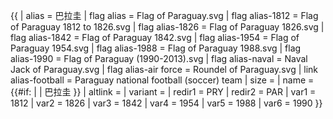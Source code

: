 {{ {{{1<noinclude>|country showdata</noinclude>}}} 
| alias = 巴拉圭
| flag alias = Flag of Paraguay.svg
| flag alias-1812 = Flag of Paraguay 1812 to 1826.svg
| flag alias-1826 = Flag of Paraguay 1826.svg
| flag alias-1842 = Flag of Paraguay 1842.svg
| flag alias-1954 = Flag of Paraguay 1954.svg
| flag alias-1988 = Flag of Paraguay 1988.svg
| flag alias-1990 = Flag of Paraguay (1990-2013).svg
| flag alias-naval = Naval Jack of Paraguay.svg
| flag alias-air force = Roundel of Paraguay.svg
| link alias-football = Paraguay {{{mw|}}} national football (soccer) team
| size = {{{size|}}}
| name = {{#if: {{{name|}}} | {{{name|}}} | 巴拉圭 }}
| altlink = {{{altlink|}}}
| variant = {{{variant|}}}
<noinclude>
| redir1 = PRY
| redir2 = PAR
| var1 = 1812
| var2 = 1826
| var3 = 1842
| var4 = 1954
| var5 = 1988
| var6 = 1990
</noinclude>
}}